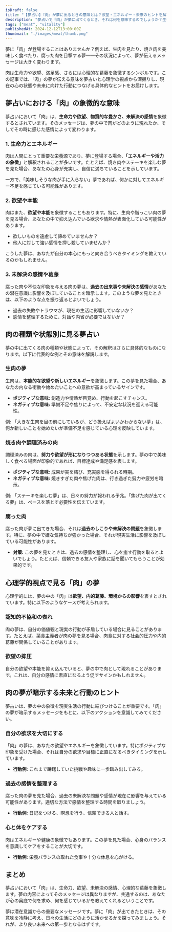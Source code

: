 ```yaml
---
isDraft: false
title: "【夢占い】『肉』が夢に出るときの意味とは？欲望・エネルギー・未来のヒントを解説"
description: "夢占いで『肉』が夢に出てくるとき、それは何を意味するのでしょうか？生命力や欲望、心理状態、そして未来へのメッセージを紐解き、具体的な行動につなげるヒントをご紹介します。"
tags: ["meat", "vitality"]
publishedAt: 2024-12-12T13:00:00Z
thumbnail: "./images/meat/thumb.png"
---
```


夢に「肉」が登場することはありませんか？例えば、生肉を見たり、焼き肉を美味しく食べたり、腐った肉を目撃する夢――その状況によって、夢が伝えるメッセージは大きく変わります。

肉は生命力や欲望、満足感、さらには心理的な葛藤を象徴するシンボルです。この記事では、「肉」の夢が伝える意味を夢占いと心理学の視点から深掘りし、現在の心の状態や未来に向けた行動につなげる具体的なヒントをお届けします。

<TableOfContents />

<AdUnitToc />

## 夢占いにおける「肉」の象徴的な意味

夢占いにおいて「肉」は、<strong>生命力や欲望、物質的な豊かさ、未解決の感情</strong>を象徴するとされています。そのメッセージは、夢の中で肉がどのように現れたか、そしてその時に感じた感情によって変わります。

### 1. 生命力とエネルギー

肉は人間にとって重要な栄養源であり、夢に登場する場合、<strong>「エネルギーや活力の象徴」</strong>と解釈されることが多いです。たとえば、焼き肉やステーキを楽しむ夢を見た場合、あなたの心身が充実し、自信に満ちていることを示しています。

一方で、「美味しそうな肉が手に入らない」夢であれば、何かに対してエネルギー不足を感じている可能性があります。

### 2. 欲望や本能

肉はまた、<strong>欲望や本能</strong>を象徴することもあります。特に、生肉や脂っこい肉の夢を見る場合、あなたの中で抑え込んでいる欲求や情熱が表面化している可能性があります。

- 欲しいものを遠慮して諦めていませんか？
- 他人に対して強い感情を押し殺していませんか？

こうした夢は、あなたが自分の本心にもっと向き合うべきタイミングを教えているのかもしれません。

### 3. 未解決の感情や葛藤

腐った肉や不快な印象を与える肉の夢は、<strong>過去の出来事や未解決の感情</strong>があなたの潜在意識に影響を及ぼしていることを暗示します。このような夢を見たときは、以下のような点を振り返るとよいでしょう。

- 過去の失敗やトラウマが、現在の生活に影響していないか？
- 感情を整理するために、対話や内省が必要ではないか？

<AdUnit />

## 肉の種類や状態別に見る夢占い

夢の中に出てくる肉の種類や状態によって、その解釈はさらに具体的なものになります。以下に代表的な例とその意味を解説します。

### 生肉の夢

生肉は、<strong>本能的な欲望や新しいエネルギー</strong>を象徴します。この夢を見た場合、あなたの内なる衝動や始めたいことへの意欲が高まっているサインです。

- <strong>ポジティブな意味:</strong> 創造力や情熱が目覚め、行動を起こすチャンス。
- <strong>ネガティブな意味:</strong> 準備不足や焦りによって、不安定な状況を迎える可能性。

例: 「大きな生肉を目の前にしているが、どう扱えばよいかわからない夢」は、何か新しいことを始めたいが準備不足を感じている心理を反映しています。

### 焼き肉や調理済みの肉

調理済みの肉は、<strong>努力や欲望が形になりつつある状態</strong>を示します。夢の中で美味しく食べる場面が印象的であれば、目標達成や満足感を表します。

- <strong>ポジティブな意味:</strong> 成果が実を結び、充実感を得られる時期。
- <strong>ネガティブな意味:</strong> 焼きすぎた肉や焦げた肉は、行き過ぎた努力や疲労を暗示。

例: 「ステーキを楽しむ夢」は、日々の努力が報われる予兆。「焦げた肉が出てくる夢」は、ペースを落とす必要性を伝えています。

### 腐った肉

腐った肉が夢に出てきた場合、それは<strong>過去のしこりや未解決の問題</strong>を象徴します。特に、夢の中で嫌な気持ちが強かった場合、それが現実生活に影響を及ぼしている可能性があります。

- <strong>対策:</strong> この夢を見たときは、過去の感情を整理し、心を癒す行動を取るとよいでしょう。たとえば、信頼できる友人や家族に話を聞いてもらうことが効果的です。

<AdUnit />

## 心理学的視点で見る「肉」の夢

心理学的には、夢の中の「肉」は<strong>欲望、内的葛藤、環境からの影響</strong>を表すとされています。特に以下のようなケースが考えられます。

### 認知的不協和の表れ

肉の夢は、自分の価値観と現実の行動が矛盾している場合に見ることがあります。たとえば、菜食主義者が肉の夢を見る場合、肉食に対する社会的圧力や内的葛藤が関係していることがあります。

### 欲望の抑圧

自分の欲望や本能を抑え込んでいると、夢の中で肉として現れることがあります。これは、自分の感情に素直になるよう促すサインかもしれません。

<AdUnit />

## 肉の夢が暗示する未来と行動のヒント

夢占いは、夢の中の象徴を現実生活の行動に結びつけることが重要です。「肉」の夢が暗示するメッセージをもとに、以下のアクションを意識してみてください。

### 自分の欲求を大切にする

「肉」の夢は、あなたの欲望やエネルギーを象徴しています。特にポジティブな印象を受けた場合、それは自分の欲求や目標に正直になるべきタイミングを示しています。

- <strong>行動例:</strong> これまで躊躇していた挑戦や趣味に一歩踏み出してみる。

### 過去の感情を整理する

腐った肉の夢を見た場合、過去の未解決な問題や感情が現在に影響を与えている可能性があります。適切な方法で感情を整理する時間を取りましょう。

- <strong>行動例:</strong> 日記をつける、瞑想を行う、信頼できる人と話す。

### 心と体をケアする

肉はエネルギーや健康の象徴でもあります。この夢を見た場合、心身のバランスを意識してケアをすることが大切です。

- <strong>行動例:</strong> 栄養バランスの取れた食事や十分な休息を心がける。

<AdUnit />

## まとめ

夢占いにおいて「肉」は、生命力、欲望、未解決の感情、心理的な葛藤を象徴します。夢の内容によってそのメッセージは異なりますが、共通するのは、あなたが心の奥底で何を求め、何を感じているかを教えてくれるということです。

夢は潜在意識からの重要なメッセージです。夢に「肉」が出てきたときは、その意味を冷静に考え、日々の生活にどのように活かせるかを探ってみましょう。それが、より良い未来への第一歩となるはずです。

